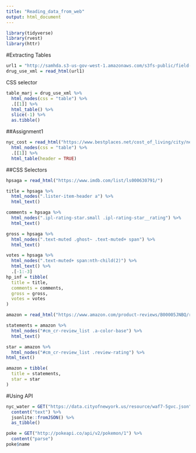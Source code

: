 ```yaml
---
title: "Reading_data_from_web"
output: html_document
---
```


```r
library(tidyverse)
library(rvest)
library(httr)
```

#Extracting Tables
```r
url1 = "http://samhda.s3-us-gov-west-1.amazonaws.com/s3fs-public/field-uploads/2k15StateFiles/NSDUHsaeShortTermCHG2015.htm"
drug_use_xml = read_html(url1)

```

CSS selector
```r
table_marj = drug_use_xml %>% 
  html_nodes(css = "table") %>% 
  .[[1]] %>% 
  html_table() %>% 
  slice(-1) %>% 
  as.tibble() 

```

##Assignment1
```r
nyc_cost = read_html("https://www.bestplaces.net/cost_of_living/city/new_york/new_york") %>% 
  html_nodes(css = "table") %>% 
  .[[1]] %>% 
  html_table(header = TRUE)
```

##CSS Selectors
```r
hpsaga = read_html("https://www.imdb.com/list/ls000630791/")

title = hpsaga %>% 
  html_nodes(".lister-item-header a") %>% 
  html_text()

comments = hpsaga %>% 
  html_nodes(".ipl-rating-star.small .ipl-rating-star__rating") %>% 
  html_text()

gross = hpsaga %>% 
  html_nodes(".text-muted .ghost~ .text-muted+ span") %>% 
  html_text()

votes = hpsaga %>% 
  html_nodes(".text-muted+ span:nth-child(2)") %>% 
  html_text() %>% 
  .[-1:-3]
hp_inf = tibble(
  title = title,
  comments = comments,
  gross = gross,
  votes = votes
)

```

```r
amazon = read_html("https://www.amazon.com/product-reviews/B00005JNBQ/ref=cm_cr_arp_d_viewopt_rvwer?ie=UTF8&reviewerType=avp_only_reviews&sortBy=recent&pageNumber=1")

statements = amazon %>% 
  html_nodes("#cm_cr-review_list .a-color-base") %>% 
  html_text()

star = amazon %>% 
  html_nodes("#cm_cr-review_list .review-rating") %>% 
html_text()

amazon = tibble(
  title = statements,
  star = star
)
```
#Using API

```r
nyc_water = GET("https://data.cityofnewyork.us/resource/waf7-5gvc.json") %>% 
  content("text") %>%
  jsonlite::fromJSON() %>%
  as_tibble()
```

```r
poke = GET("http://pokeapi.co/api/v2/pokemon/1") %>%
  content("parse")
poke$name

```











